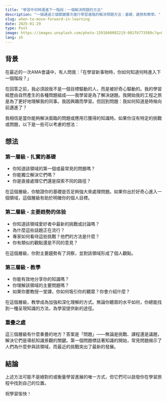 ```yaml
---
title: "學習中何時邁進下一階段：一個解決問題的方法"
description: "一個通過三個關鍵層次進行學習進階的解決問題方法：基礎、趨勢和教學。"
slug: when-to-move-forward-in-learning
date: 2025-01-29
type: Post
image: https://images.unsplash.com/photo-1591040092219-081fb773589c?q=80&w=2940&auto=format&fit=crop&ixlib=rb-4.0.3&ixid=M3wxMjA3fDB8MHxwaG90by1wYWdlfHx8fGVufDB8fHx8fA%3D%3D
lang: zh
---
```


## 背景
在最近的一次AMA會議中，有人問我：「在學習新事物時，你如何知道何時進入下一個階段？」

在回答之前，我必須說我不是一個目標驅動的人，而是被好奇心驅動的。我的學習經歷由自然產生的各種問題組成——我學習是為了解決謎題。我開始我的工程之旅是為了更好地理解我的同事。我因興趣而學習。但回到問題：我如何知道是時候向前邁進了？

我相信是當你能夠解決面臨的問題或應用已獲得的知識時。如果你沒有特定的挑戰或問題，以下是一些可以考慮的想法：

## 想法
### 第一層級 - 扎實的基礎

- 你知道該領域的第一個或最常見的問題嗎？
- 你能獨立解決它們嗎？
- 你是直接處理它們還是探索不同的路徑？

在這個層級，你驗證你的基礎是否足夠強大來處理問題。如果你出於好奇心進入一個領域，這個層級有助於明確你的個人目標。

### 第二層級 - 主要趋勢的体验

- 你知道該領域愛好者中最新的挑戰或討論嗎？
- 為什麼這些話題正在流行？
- 專家如何看待這些挑戰？他們的方法是什麼？
- 你有類似的觀點還是不同的意見？

在這個層級，你對主要趨勢有了洞察，並對該領域形成了個人觀點。

### 第三層級 - 教學

- 你能有效地分享你的知識嗎？
- 你理解該領域的主要問題嗎？
- 如果你要教授一堂課，你如何吸引你的聽眾？你會介紹什麼？

在這個層級，教學成為加強和深化理解的方式。無論你聽眾的水平如何，你總能找到一種呈現知識的方法，為學習提供新的途徑。

### 重疊之處
這三個層級有什麼重疊的地方？答案是「問題」——無論是挑戰、課程還是議題，解決它們是導航知識景觀的關鍵。第一個問題標誌著知識的開始，常見問題揭示了人們為什麼參與該領域，而最近的挑戰突出了最新的發展。

## 結論

上述方法可能不是絕對的或衡量學習進展的唯一方式，但它們可以啟發你在學習旅程中找到自己的位置。

祝學習愉快！ 